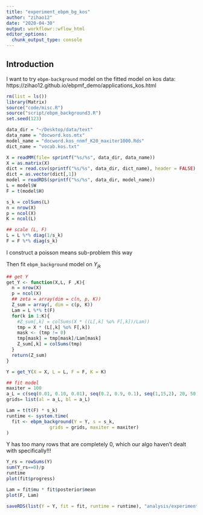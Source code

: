 ```yaml
---
title: "experiment_ebpm_bg_kos"
author: "zihao12"
date: "2020-04-30"
output: workflowr::wflow_html
editor_options:
  chunk_output_type: console
---
```


## Introduction
I want to try `ebpm-background` model on the fitted model on kos data: https://zihao12.github.io/ebpmf_demo/applications_kos.html

```r
rm(list = ls())
library(Matrix)
source("code/misc.R")
source("script/ebpm_background3.R")
set.seed(123)

data_dir = "~/Desktop/data/text"
data_name = "docword.kos.mtx"
model_name = "docword.kos_nnmf_K20_maxiter1000.Rds"
dict_name = "vocab.kos.txt"

X = readMM(file= sprintf("%s/%s", data_dir, data_name))
X = as.matrix(X)
dict = read.csv(sprintf("%s/%s", data_dir, dict_name), header = FALSE)
dict = as.vector(dict[,1])
model = readRDS(sprintf("%s/%s", data_dir, model_name))
L = model$W
F = t(model$H)

s_k = colSums(L)
n = nrow(X)
p = ncol(X)
K = ncol(L)

## scale (L, F)
L = L %*% diag(1/s_k)
F = F %*% diag(s_k)
```

I construct a poisson means sub-problem this way
\begin{align}
& Y_{jk} = \sum_i Z_{ijk}\\
& Z_{ijk} = X_{ij} \zeta_{ijk}\\
& \zeta_{ijk} = \frac{l_{ik} f_{jk}}{\sum_k l_{ik} f_{jk}}\\
\end{align}


Then fit `ebpm_background` model on $Y_{jk}$
```r
## get Y
get_Y <- function(X,L, F ,K){
  n = nrow(X)
  p = ncol(X)
  ## zeta = array(dim = c(n, p, K))
  Z_sum = array(, dim = c(p, K))
  Lam = L %*% t(F)
  for(k in 1:K){
    #Z_sum[,k] = colSums(X * ((L[,k] %o% F[,k])/Lam))
    tmp = X * (L[,k] %o% F[,k])
    mask <- (tmp != 0)
    tmp[mask] = tmp[mask]/Lam[mask]
    Z_sum[,k] = colSums(tmp)
  }
  return(Z_sum)
}

Y = get_Y(X = X, L = L, F = F, K = K)

## fit model
maxiter = 100
a_L = c(seq(0.01, 0.10, 0.01), seq(0.2, 0.9, 0.1), seq(1,15,2), 20, 50, 75, 100, 200, 1e3)
grids= list(al = a_L, bl = a_L)

Lam = t(t(F) * s_k)
runtime <- system.time(
  fit <- ebpm_background(Y = Y, s = s_k,
                grids = grids, maxiter = maxiter)
)
```

Y has too many rows that are completely 0, which our algo haven't dealt with specifically!!!
```r
Y_rs = rowSums(Y)
sum(Y_rs==0)/p
runtime
plot(fit$progress)
```

```r
Lam = fit$mu * fit$posterior$mean
plot(F, Lam)
```

```r
saveRDS(list(Y = Y, fit = fit, runtime = runtime), "analysis/experiment_ebpm_bg_kos_data.Rds")
```
